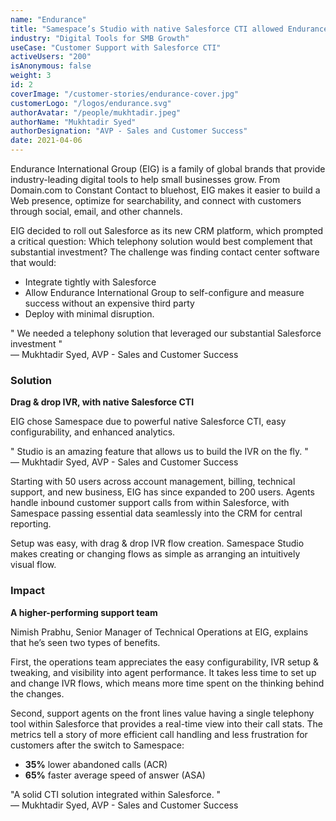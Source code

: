 ```yaml
---
name: "Endurance"
title: "Samespace’s Studio with native Salesforce CTI allowed Endurance to achieve 65% faster ASA. "
industry: "Digital Tools for SMB Growth"
useCase: "Customer Support with Salesforce CTI"
activeUsers: "200"
isAnonymous: false
weight: 3
id: 2
coverImage: "/customer-stories/endurance-cover.jpg"
customerLogo: "/logos/endurance.svg"
authorAvatar: "/people/mukhtadir.jpeg"
authorName: "Mukhtadir Syed"
authorDesignation: "AVP - Sales and Customer Success"
date: 2021-04-06
---
```


Endurance International Group (EIG) is a family of global brands that provide industry-leading digital tools to help small businesses grow. From Domain.com to Constant Contact to bluehost, EIG makes it easier to build a Web presence, optimize for searchability, and connect with customers through social, email, and other channels.

EIG decided to roll out Salesforce as its new CRM platform, which prompted a critical question: Which telephony solution would best complement that substantial investment? The challenge was finding contact center software that would:

- Integrate tightly with Salesforce
- Allow Endurance International Group to self-configure and measure success without an expensive third party
- Deploy with minimal disruption.

<div className="px-12 py-16 bg-gray-50 text-center rounded-lg">
  <div className="text-2xl font-semibold italic leading-snug mb-4">
    <span className="opacity-60 text-gray-400">"</span> We needed a telephony
    solution that leveraged our substantial Salesforce investment
    <span className="opacity-60 text-gray-400">"</span>
  </div>
  <div className="text-lg opacity-60">
    — Mukhtadir Syed, AVP - Sales and Customer Success
  </div>
</div>

### Solution

**Drag & drop IVR, with native Salesforce CTI**

EIG chose Samespace due to powerful native Salesforce CTI, easy configurability, and enhanced analytics.

<div className="px-12 py-16 bg-gray-50 text-center rounded-lg">
  <div className="text-2xl font-semibold italic leading-snug mb-4">
    <span className="opacity-60 text-gray-400">"</span> Studio is an amazing
    feature that allows us to build the IVR on the fly.
    <span className="opacity-60 text-gray-400">"</span>
  </div>
  <div className="text-lg opacity-60">
    — Mukhtadir Syed, AVP - Sales and Customer Success
  </div>
</div>

Starting with 50 users across account management, billing, technical support, and new business, EIG has since expanded to 200 users. Agents handle inbound customer support calls from within Salesforce, with Samespace passing essential data seamlessly into the CRM for central reporting.

Setup was easy, with drag & drop IVR flow creation. Samespace Studio makes creating or changing flows as simple as arranging an intuitively visual flow.

### Impact

**A higher-performing support team**

Nimish Prabhu, Senior Manager of Technical Operations at EIG, explains that he’s seen two types of benefits.

First, the operations team appreciates the easy configurability, IVR setup & tweaking, and visibility into agent performance. It takes less time to set up and change IVR flows, which means more time spent on the thinking behind the changes.

Second, support agents on the front lines value having a single telephony tool within Salesforce that provides a real-time view into their call stats. The metrics tell a story of more efficient call handling and less frustration for customers after the switch to Samespace:

- **35%** lower abandoned calls (ACR)
- **65%** faster average speed of answer (ASA)

<div className="px-12 py-16 bg-gray-50 text-center rounded-lg">
  <div className="text-2xl font-semibold italic leading-snug mb-4">
    <span className="opacity-60 text-gray-400">"</span>A solid CTI solution
    integrated within Salesforce.
    <span className="opacity-60 text-gray-400">"</span>
  </div>
  <div className="text-lg opacity-60">
    — Mukhtadir Syed, AVP - Sales and Customer Success
  </div>
</div>
